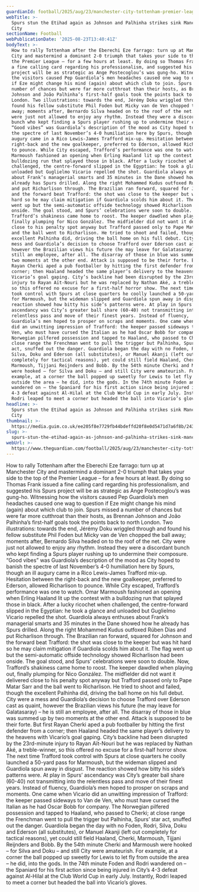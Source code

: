 ```yaml
---
guardianId: football/2025/aug/23/manchester-city-tottenham-premier-league-match-report
webTitle: >-
  Spurs stun the Etihad again as Johnson and Palhinha strikes sink Manchester
  City
sectionName: Football
webPublicationDate: '2025-08-23T13:40:41Z'
bodyText: >-
  How to rally Tottenham after the Eberechi Eze farrago: turn up at Manchester
  City and mastermind a dominant 2-0 triumph that takes your side to the top of
  the Premier League – for a few hours at least. By doing so Thomas Frank issued
  a fine calling card regarding his professionalism, and suggested his Spurs
  project will be as strategic as Ange Postecoglou’s was gung-ho. Witnessing how
  the visitors caused Pep Guardiola’s men headaches caused one wag to question
  if Eze might change his mind (again) about which club to join. Spurs missed a
  number of chances but were far more cutthroat than their hosts, as Brennan
  Johnson and João Palhinha’s first-half goals took the points back to north
  London. Two illustrations: towards the end, Jérémy Doku wriggled through and
  found his fellow substitute Phil Foden but Micky van de Ven chopped the ball
  away; moments after, Bernardo Silva headed on to the roof of the net. City
  were just not allowed to enjoy any rhythm. Instead they were a discordant
  bunch who kept finding a Spurs player rushing up to undermine their composure.
  “Good vibes” was Guardiola’s description of the mood as City hoped to banish
  the spectre of last November’s 4-0 humiliation here by Spurs, though an ill
  augury came in a Rico Lewis-James Trafford mix-up. Hesitation between the
  right-back and the new goalkeeper, preferred to Ederson, allowed Richarlison
  to pounce. While City escaped, Trafford’s performance was one to watch. Omar
  Marmoush fashioned an opening when Erling Haaland lit up the contest with a
  bulldozing run that splayed those in black. After a lucky ricochet when
  challenged, the centre-forward slipped in the Egyptian: he took a glance and
  unloaded but Guglielmo Vicario repelled the shot. Guardiola always enthuses
  about Frank’s managerial smarts and 35 minutes in the Dane showed how he
  already has Spurs drilled. Along the right Mohammed Kudus outfoxed Rúben Dias
  and put Richarlison through. The Brazilian ran forward, squared for Johnson
  and the forward beat Trafford: the shot was close to the keeper but was hit
  hard so he may claim mitigation if Guardiola scolds him about it. The flag
  went up but the semi-automatic offside technology showed Richarlison had been
  onside. The goal stood, and Spurs’ celebrations were soon to double. Now,
  Trafford’s shakiness came home to roost. The keeper dawdled when playing out,
  finally plumping for Nico González. The midfielder did not want it delivered
  close to his penalty spot anyway but Trafford passed only to Pape Matar Sarr
  and the ball went to Richarlison. He tried to shoot and failed, though the
  excellent Palhinha did, driving the ball home on his full debut. City were a
  mess and Guardiola’s decision to choose Trafford over Ederson cast as quaint,
  however the Brazilian views his future (he may leave for Galatasaray) – he is
  still an employee, after all. The disarray of those in blue was summed up by
  two moments at the other end. Attack is supposed to be their forte. But first
  Rayan Cherki aped a pub footballer by hitting the first defender from a
  corner; then Haaland headed the same player’s delivery to the heavens with
  Vicario’s goal gaping. City’s backline had been disrupted by the 23rd-minute
  injury to Rayan Aït-Nouri but he was replaced by Nathan Aké, a treble-winner,
  so this offered no excuse for a first-half horror show. The next time Trafford
  took control with Spurs at close quarters he coolly launched a 50-yard pass
  for Marmoush, but the wideman slipped and Guardiola spun away in disgust. The
  reaction showed how bitty his side’s patterns were. At play in Spurs’
  ascendancy was City’s greater ball share (60-40) not transmitting into the
  relentless pass and move of their finest years. Instead of fluency,
  Guardiola’s men hoped to prosper on scraps and moments. One came when Vicario
  did an unwitting impression of Trafford: the keeper passed sideways to Van de
  Ven, who must have cursed the Italian as he had Oscar Bobb for company. The
  Norwegian pilfered possession and tapped to Haaland, who passed to Cherki; at
  close range the Frenchman went to pull the trigger but Palhinha, Spurs’ star
  act, snuffed out the danger. Guardiola began the day with no Foden, Rodri,
  Silva, Doku and Ederson (all substitutes), or Manuel Akanji (left out
  completely for tactical reasons), yet could still field Haaland, Cherki,
  Marmoush, Tijjani Reijnders and Bobb. By the 54th minute Cherki and Marmoush
  were hooked – for Silva and Doku – and still City were amateurish. For
  example, at a corner the ball popped up sweetly for Lewis to let fly from
  outside the area – he did, into the gods. In the 74th minute Foden and Rodri
  wandered on – the Spaniard for his first action since being injured in City’s
  4-3 defeat against Al-Hilal at the Club World Cup in early July. Instantly,
  Rodri leaped to meet a corner but headed the ball into Vicario’s gloves.
headline: >-
  Spurs stun the Etihad again as Johnson and Palhinha strikes sink Manchester
  City
thumbnail: >-
  https://media.guim.co.uk/ee205f8e7729fb44bdeffd20f8e0d5471d7a6f8b/243_0_2178_1742/500.jpg
slug: >-
  spurs-stun-the-etihad-again-as-johnson-and-palhinha-strikes-sink-manchester-city
webUrl: >-
  https://www.theguardian.com/football/2025/aug/23/manchester-city-tottenham-premier-league-match-report
---
```

How to rally Tottenham after the Eberechi Eze farrago: turn up at Manchester City and mastermind a dominant 2-0 triumph that takes your side to the top of the Premier League – for a few hours at least. By doing so Thomas Frank issued a fine calling card regarding his professionalism, and suggested his Spurs project will be as strategic as Ange Postecoglou’s was gung-ho. Witnessing how the visitors caused Pep Guardiola’s men headaches caused one wag to question if Eze might change his mind (again) about which club to join. Spurs missed a number of chances but were far more cutthroat than their hosts, as Brennan Johnson and João Palhinha’s first-half goals took the points back to north London. Two illustrations: towards the end, Jérémy Doku wriggled through and found his fellow substitute Phil Foden but Micky van de Ven chopped the ball away; moments after, Bernardo Silva headed on to the roof of the net. City were just not allowed to enjoy any rhythm. Instead they were a discordant bunch who kept finding a Spurs player rushing up to undermine their composure. “Good vibes” was Guardiola’s description of the mood as City hoped to banish the spectre of last November’s 4-0 humiliation here by Spurs, though an ill augury came in a Rico Lewis-James Trafford mix-up. Hesitation between the right-back and the new goalkeeper, preferred to Ederson, allowed Richarlison to pounce. While City escaped, Trafford’s performance was one to watch. Omar Marmoush fashioned an opening when Erling Haaland lit up the contest with a bulldozing run that splayed those in black. After a lucky ricochet when challenged, the centre-forward slipped in the Egyptian: he took a glance and unloaded but Guglielmo Vicario repelled the shot. Guardiola always enthuses about Frank’s managerial smarts and 35 minutes in the Dane showed how he already has Spurs drilled. Along the right Mohammed Kudus outfoxed Rúben Dias and put Richarlison through. The Brazilian ran forward, squared for Johnson and the forward beat Trafford: the shot was close to the keeper but was hit hard so he may claim mitigation if Guardiola scolds him about it. The flag went up but the semi-automatic offside technology showed Richarlison had been onside. The goal stood, and Spurs’ celebrations were soon to double. Now, Trafford’s shakiness came home to roost. The keeper dawdled when playing out, finally plumping for Nico González. The midfielder did not want it delivered close to his penalty spot anyway but Trafford passed only to Pape Matar Sarr and the ball went to Richarlison. He tried to shoot and failed, though the excellent Palhinha did, driving the ball home on his full debut. City were a mess and Guardiola’s decision to choose Trafford over Ederson cast as quaint, however the Brazilian views his future (he may leave for Galatasaray) – he is still an employee, after all. The disarray of those in blue was summed up by two moments at the other end. Attack is supposed to be their forte. But first Rayan Cherki aped a pub footballer by hitting the first defender from a corner; then Haaland headed the same player’s delivery to the heavens with Vicario’s goal gaping. City’s backline had been disrupted by the 23rd-minute injury to Rayan Aït-Nouri but he was replaced by Nathan Aké, a treble-winner, so this offered no excuse for a first-half horror show. The next time Trafford took control with Spurs at close quarters he coolly launched a 50-yard pass for Marmoush, but the wideman slipped and Guardiola spun away in disgust. The reaction showed how bitty his side’s patterns were. At play in Spurs’ ascendancy was City’s greater ball share (60-40) not transmitting into the relentless pass and move of their finest years. Instead of fluency, Guardiola’s men hoped to prosper on scraps and moments. One came when Vicario did an unwitting impression of Trafford: the keeper passed sideways to Van de Ven, who must have cursed the Italian as he had Oscar Bobb for company. The Norwegian pilfered possession and tapped to Haaland, who passed to Cherki; at close range the Frenchman went to pull the trigger but Palhinha, Spurs’ star act, snuffed out the danger. Guardiola began the day with no Foden, Rodri, Silva, Doku and Ederson (all substitutes), or Manuel Akanji (left out completely for tactical reasons), yet could still field Haaland, Cherki, Marmoush, Tijjani Reijnders and Bobb. By the 54th minute Cherki and Marmoush were hooked – for Silva and Doku – and still City were amateurish. For example, at a corner the ball popped up sweetly for Lewis to let fly from outside the area – he did, into the gods. In the 74th minute Foden and Rodri wandered on – the Spaniard for his first action since being injured in City’s 4-3 defeat against Al-Hilal at the Club World Cup in early July. Instantly, Rodri leaped to meet a corner but headed the ball into Vicario’s gloves.
